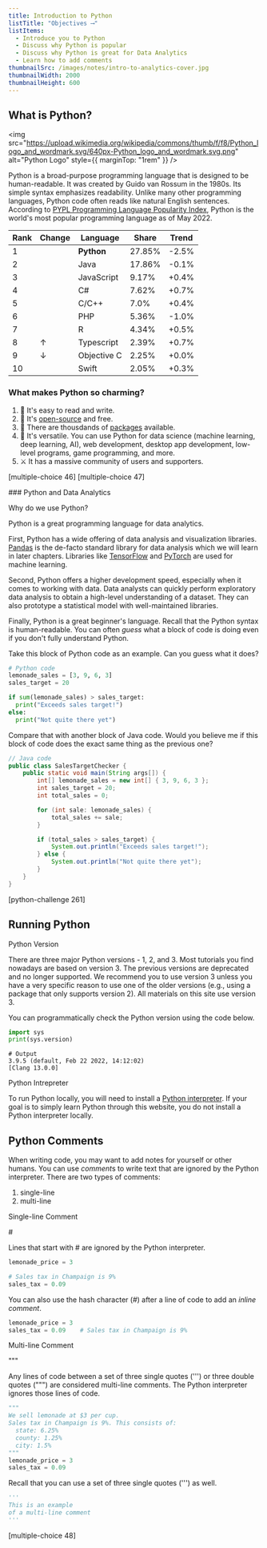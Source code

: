 ```yaml
---
title: Introduction to Python
listTitle: "Objectives ⟶"
listItems:
  - Introduce you to Python
  - Discuss why Python is popular
  - Discuss why Python is great for Data Analytics
  - Learn how to add comments
thumbnailSrc: /images/notes/intro-to-analytics-cover.jpg
thumbnailWidth: 2000
thumbnailHeight: 600
---
```


<CenteredColumn>

## What is Python?

<img
  src="https://upload.wikimedia.org/wikipedia/commons/thumb/f/f8/Python_logo_and_wordmark.svg/640px-Python_logo_and_wordmark.svg.png"
  alt="Python Logo"
  style={{ marginTop: "1rem" }}
/>

Python is a broad-purpose programming language that is designed to be human-readable. It was created by Guido van Rossum in the 1980s. Its simple syntax emphasizes readability. Unlike many other programming languages, Python code often reads like natural English sentences. According to [PYPL Programming Language Popularity Index](https://pypl.github.io/PYPL.html "PYPL PopularitY of Programming Language"), Python is the world's most popular programming language as of May 2022.

<table>
  <thead>
    <tr>
      <th>Rank</th>
      <th>Change</th>
      <th>Language</th>
      <th>Share</th>
      <th>Trend</th>
    </tr>
  </thead>
  <tbody>
    <tr>
      <td>1</td>
      <td></td>
      <td>
        <strong className="color-blue">Python</strong>
      </td>
      <td>27.85%</td>
      <td>-2.5%</td>
    </tr>
    <tr>
      <td>2</td>
      <td></td>
      <td>Java</td>
      <td>17.86%</td>
      <td>-0.1%</td>
    </tr>
    <tr>
      <td>3</td>
      <td></td>
      <td>JavaScript</td>
      <td>9.17%</td>
      <td>+0.4%</td>
    </tr>
    <tr>
      <td>4</td>
      <td></td>
      <td>C#</td>
      <td>7.62%</td>
      <td>+0.7%</td>
    </tr>
    <tr>
      <td>5</td>
      <td></td>
      <td>C/C++</td>
      <td>7.0%</td>
      <td>+0.4%</td>
    </tr>
    <tr>
      <td>6</td>
      <td></td>
      <td>PHP</td>
      <td>5.36%</td>
      <td>-1.0%</td>
    </tr>
    <tr>
      <td>7</td>
      <td></td>
      <td>R</td>
      <td>4.34%</td>
      <td>+0.5%</td>
    </tr>
    <tr>
      <td>8</td>
      <td>
        <span className="color-green">↑</span>
      </td>
      <td>Typescript</td>
      <td>2.39%</td>
      <td>+0.7%</td>
    </tr>
    <tr>
      <td>9</td>
      <td>
        <span className="color-red">↓</span>
      </td>
      <td>Objective C</td>
      <td>2.25%</td>
      <td>+0.0%</td>
    </tr>
    <tr>
      <td>10</td>
      <td></td>
      <td>Swift</td>
      <td>2.05%</td>
      <td>+0.3%</td>
    </tr>
  </tbody>
</table>

### What makes Python so charming?

1. 🍰 It's easy to read and write.
2. 🔨 It's [open-source](https://github.com/python/cpython) and free.
3. 🚀 There are thousdands of [packages](https://pypi.org/) available.
4. 🦄 It's versatile. You can use Python for data science (machine learning, deep learning, AI), web development, desktop app development, low-level programs, game programming, and more.
5. ⚔️ It has a massive community of users and supporters.

</CenteredColumn>

[multiple-choice 46]
[multiple-choice 47]

<CenteredColumn>
### Python and Data Analytics

<Chip color="orange">Why do we use Python?</Chip>

Python is a great programming language for data analytics.

First, Python has a wide offering of data analysis and visualization libraries. [Pandas](https://pandas.pydata.org/) is the de-facto standard library for data analysis which we will learn in later chapters. Libraries like [TensorFlow](https://www.tensorflow.org/) and [PyTorch](https://pytorch.org/) are used for machine learning.

Second, Python offers a higher development speed, especially when it comes to working with data. Data analysts can quickly perform exploratory data analysis to obtain a high-level understanding of a dataset. They can also prototype a statistical model with well-maintained libraries.

Finally, Python is a great beginner's language. Recall that the Python syntax is human-readable. You can often _guess_ what a block of code is doing even if you don't fully understand Python.

Take this block of <Blue>Python</Blue> code as an example. Can you guess what it does?

```python
# Python code
lemonade_sales = [3, 9, 6, 3]
sales_target = 20

if sum(lemonade_sales) > sales_target:
  print("Exceeds sales target!")
else:
  print("Not quite there yet")
```

Compare that with another block of <Blue>Java</Blue> code. Would you believe me if this block of code does the exact same thing as the previous one?

```java
// Java code
public class SalesTargetChecker {
    public static void main(String args[]) {
        int[] lemonade_sales = new int[] { 3, 9, 6, 3 };
        int sales_target = 20;
        int total_sales = 0;

        for (int sale: lemonade_sales) {
            total_sales += sale;
        }

        if (total_sales > sales_target) {
            System.out.println("Exceeds sales target!");
        } else {
            System.out.println("Not quite there yet");
        }
    }
}
```

</CenteredColumn>

[python-challenge 261]

<CenteredColumn>

## Running Python

<Chip color="black">Python Version</Chip>

There are three major Python versions - 1, 2, and 3. Most tutorials you find nowadays are based on version 3. The previous versions are deprecated and no longer supported. We recommend you to use version 3 unless you have a very specific reason to use one of the older versions (e.g., using a package that only supports version 2). All materials on this site use version 3.

You can programmatically check the Python version using the code below.

```python
import sys
print(sys.version)
```

```
# Output
3.9.5 (default, Feb 22 2022, 14:12:02)
[Clang 13.0.0]
```

<Chip color="black">Python Intrepreter</Chip>

To run Python locally, you will need to install a [Python interpreter](https://www.python.org/downloads/). If your goal is to simply learn Python through this website, you do not install a Python interpreter locally.

## Python Comments

When writing code, you may want to add notes for yourself or other humans. You can use *comment*s to write text that are ignored by the Python interpreter. There are two types of comments:

1. single-line
2. multi-line

<Chip color="green">Single-line Comment</Chip>

<div
  style={{
    color: "black",
    fontSize: "10rem",
    lineHeight: 1,
    fontWeight: 900,
    textAlign: "center",
    background: "-webkit-linear-gradient(#fff, #000)",
    WebkitBackgroundClip: "text",
    WebkitTextFillColor: "transparent",
  }}
>
  &#x23;
</div>

Lines that start with &#x23; are ignored by the Python interpreter.

```python
lemonade_price = 3

# Sales tax in Champaign is 9%
sales_tax = 0.09
```

You can also use the hash character (&#x23;) after a line of code to add an _inline comment_.

```python
lemonade_price = 3
sales_tax = 0.09    # Sales tax in Champaign is 9%
```

<Chip color="green">Multi-line Comment</Chip>

<div
  style={{
    color: "black",
    fontFamily: 'Consolas, "Courier New", monospace',
    fontSize: "10rem",
    lineHeight: 1,
    fontWeight: "bold",
    textAlign: "center",
    background: "-webkit-linear-gradient(#fff, #000)",
    WebkitBackgroundClip: "text",
    WebkitTextFillColor: "transparent",
  }}
>
  """
</div>

Any lines of code between a set of three single quotes (''') or three double quotes (""") are considered multi-line comments. The Python interpreter ignores those lines of code.

```python
"""
We sell lemonade at $3 per cup.
Sales tax in Champaign is 9%. This consists of:
  state: 6.25%
  county: 1.25%
  city: 1.5%
"""
lemonade_price = 3
sales_tax = 0.09
```

Recall that you can use a set of three single quotes (''') as well.

```python
'''
This is an example
of a multi-line comment
'''
```

</CenteredColumn>

[multiple-choice 48]

